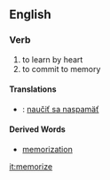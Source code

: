 ==English==
===Verb===
# to learn by heart
# to commit to memory
====Translations====
*{{sk}}: [[naučiť sa naspamäť]]
====Derived Words====
* [[memorization]]

[[it:memorize]]